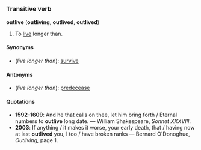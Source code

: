 =={{en}}==
===Transitive verb===
'''outlive''' ('''outliving''', '''outlived''', '''outlived''')

#To [[live]] longer than.

====Synonyms====
*(''live longer than''): [[survive]]

====Antonyms====
*(''live longer than''): [[predecease]]

====Quotations====
*'''1592&ndash;1609''': And he that calls on thee, let him bring forth / Eternal numbers to '''outlive''' long date. &mdash; William Shakespeare, ''Sonnet XXXVIII''.
*'''2003''': If anything / it makes it worse, your early death, that / having now at last '''outlived''' you, I too / have broken ranks &mdash; Bernard O'Donoghue, ''Outliving,'' page 1.